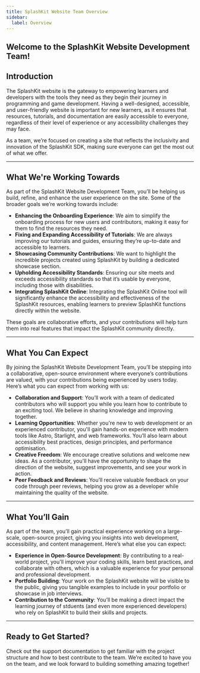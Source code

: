 ```yaml
---
title: SplashKit Website Team Overview
sidebar:
  label: Overview
---
```


## **Welcome to the SplashKit Website Development Team!**

## Introduction

The SplashKit website is the gateway to empowering learners and developers with the tools they need
as they begin their journey in programming and game development. Having a well-designed, accessible,
and user-friendly website is important for new learners, as it ensures that resources, tutorials,
and documentation are easily accessible to everyone, regardless of their level of experience or any
accessibility challenges they may face.

As a team, we’re focused on creating a site that reflects the inclusivity and innovation of the
SplashKit SDK, making sure everyone can get the most out of what we offer.

---

## What We're Working Towards

As part of the SplashKit Website Development Team, you’ll be helping us build, refine, and enhance
the user experience on the site. Some of the broader goals we’re working towards include:

- **Enhancing the Onboarding Experience**: We aim to simplify the onboarding process for new users
  and contributors, making it easy for them to find the resources they need.
- **Fixing and Expanding Accessibility of Tutorials**: We are always improving our tutorials and
  guides, ensuring they’re up-to-date and accessible to learners.
- **Showcasing Community Contributions**: We want to highlight the incredible projects created using
  SplashKit by building a dedicated showcase section.
- **Upholding Accessibility Standards**: Ensuring our site meets and exceeds accessibility standards
  so that it’s usable by everyone, including those with disabilities.
- **Integrating SplashKit Online**: Integrating the SplashKit Online tool will significantly enhance
  the accessibility and effectiveness of the SplashKit resources, enabling learners to preview
  SplashKit functions directly within the website.

These goals are collaborative efforts, and your contributions will help turn them into real features
that impact the SplashKit community directly.

---

## What You Can Expect

By joining the SplashKit Website Development Team, you’ll be stepping into a collaborative,
open-source environment where everyone’s contributions are valued, with your contributions being
experienced by users today. Here’s what you can expect from working with us:

- **Collaboration and Support**: You’ll work with a team of dedicated contributors who will support
  you while you learn how to contribute to an exciting tool. We believe in sharing knowledge and
  improving together.
- **Learning Opportunities**: Whether you're new to web development or an experienced contributor,
  you'll gain hands-on experience with modern tools like Astro, Starlight, and web frameworks.
  You’ll also learn about accessibility best practices, design principles, and performance
  optimisation.
- **Creative Freedom**: We encourage creative solutions and welcome new ideas. As a contributor,
  you'll have the opportunity to shape the direction of the website, suggest improvements, and see
  your work in action.
- **Peer Feedback and Reviews**: You’ll receive valuable feedback on your code through peer reviews,
  helping you grow as a developer while maintaining the quality of the website.

---

## What You’ll Gain

As part of the team, you’ll gain practical experience working on a large-scale, open-source project,
giving you insights into web development, accessibility, and content management. Here’s what else
you can expect:

- **Experience in Open-Source Development**: By contributing to a real-world project, you'll improve
  your coding skills, learn best practices, and collaborate with others, which is a valuable
  experience for your personal and professional development.
- **Portfolio Building**: Your work on the SplashKit website will be visible to the public, giving
  you tangible examples to include in your portfolio or showcase in job interviews.
- **Contribution to the Community**: You’ll be making a direct impact the learning journey of
  stduents (and even more experienced developers) who rely on SplashKit to build their skills and
  projects.

---

## Ready to Get Started?

Check out the support documentation to get familiar with the project structure and how to best
contribute to the team. We’re excited to have you on the team, and we look forward to building
something amazing together!
